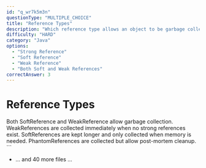 ```yaml
---
id: "q_wr7k5m3n"
questionType: "MULTIPLE_CHOICE"
title: "Reference Types"
description: "Which reference type allows an object to be garbage collected even if the reference still exists?"
difficulty: "HARD"
category: "Java"
options:
  - "Strong Reference"
  - "Soft Reference"
  - "Weak Reference"
  - "Both Soft and Weak References"
correctAnswer: 3
---
```


# Reference Types

Both SoftReference and WeakReference allow garbage collection. WeakReferences are collected immediately when no strong references exist. SoftReferences are kept longer and only collected when memory is needed. PhantomReferences are collected but allow post-mortem cleanup.
\`\`\`

- ... and 40 more files ...
